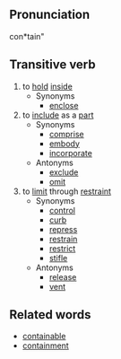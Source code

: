 ==Pronunciation==
con*tain"

==Transitive verb==
# to [[hold]] [[inside]]
#* Synonyms
#** [[enclose]]
# to [[include]] as a [[part]]
#* Synonyms
#** [[comprise]]
#** [[embody]]
#** [[incorporate]]
#* Antonyms
#** [[exclude]]
#** [[omit]]
# to [[limit]] through [[restraint]]
#* Synonyms
#** [[control]]
#** [[curb]]
#** [[repress]]
#** [[restrain]]
#** [[restrict]]
#** [[stifle]]
#* Antonyms
#** [[release]]
#** [[vent]]

==Related words==
* [[containable]]
* [[containment]]